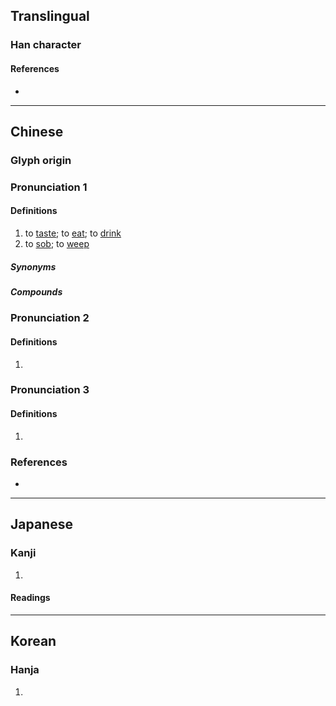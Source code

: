 {{character info/new}}
==Translingual==

===Han character===
{{Han char|rn=30|rad=口|as=08|sn=11|four=67047|canj=REEE|ids=⿰口叕}}

====References====
* {{Han ref|kx=0196.120|dkj=03832|dj=0417.210|hdz=10648.050|uh=555C|ud=21852|bh=B0E3|bd=45283}}

----

==Chinese==


===Glyph origin===
{{Han etym}}

<!--|c=cyut3,zyut3
|h=pfs=cho̍t-->{{attention|zh|Please check and place these pronunciations}}

===Pronunciation 1===
{{zh-forms|alt=嚽,歠,𠼣,𩟫}}
{{zh-pron
|m=chuò
|c=hyut3,jyut3,zyut3
|md=chiók
|mc=1+2+3+5
|oc=y,1+2+4+5
|cat=v
}}

====Definitions====
{{zh-hanzi}}

# to [[taste]]; to [[eat]]; to [[drink]] <!-- [1]《廣韻·去聲·祭·綴》啜：甞也。[2]《廣韻·去聲》啜：甞也。[3]《廣韻·入聲》啜：『《說文》曰：甞也。《爾雅》云：茹也，禮曰啜菽飲水。』[4]《禮記·檀弓下》: 孔子曰：「啜菽飲水盡其歡，斯之謂孝。」-->
# to [[sob]]; to [[weep]] <!-- 《詩經·中谷有蓷》:有女仳離、啜其泣矣。-->

=====Synonyms=====
{{zh-dial|喝}}

=====Compounds=====
{{zh-der|啜汁|啜飲|啜持|啜哄|啜賺|啜茶|啜泣|啜茗|啜菽飲水|餔糟啜醨|餔啜|飲水啜菽}}

===Pronunciation 2===
{{zh-forms|alt=諁}}
{{zh-pron
|m=zhuó
|mc=4
|oc=n,3
|cat=
}}

====Definitions====
{{zh-hanzi}}

# {{defn|zh}}

===Pronunciation 3===
{{zh-forms}}
{{zh-pron
|m=chuài
|cat=pn
}}

====Definitions====
{{zh-hanzi}}

# {{surname|lang=zh}}

===References===
* {{R:yue:Hanzi}}

----

==Japanese==

===Kanji===
{{ja-kanji|grade=|rs=口08}}

# {{defn|lang=ja|sort=口08}}

====Readings====
{{ja-readings
|goon=せち, てち
|kanon=せつ, てつ
|kun=すす-る
}}

----

==Korean==

===Hanja===
{{ko-hanja|hangeul=철}}

# {{defn|lang=ko|sort=口08}}